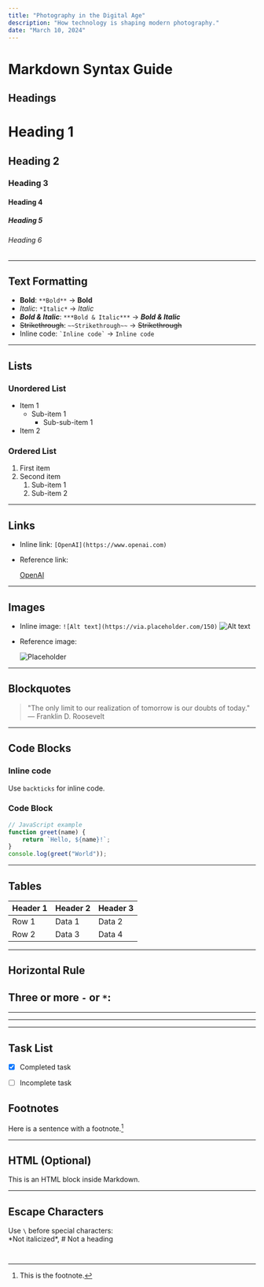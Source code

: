 ```yaml
---
title: "Photography in the Digital Age"
description: "How technology is shaping modern photography."
date: "March 10, 2024"
---
```



# Markdown Syntax Guide

## Headings
# Heading 1
## Heading 2
### Heading 3
#### Heading 4
##### Heading 5
###### Heading 6

---

## Text Formatting
- **Bold**: `**Bold**` → **Bold**
- *Italic*: `*Italic*` → *Italic*
- ***Bold & Italic***: `***Bold & Italic***` → ***Bold & Italic***
- ~~Strikethrough~~: `~~Strikethrough~~` → ~~Strikethrough~~
- Inline code: `` `Inline code` `` → `Inline code`

---

## Lists

### Unordered List
- Item 1
  - Sub-item 1
    - Sub-sub-item 1
- Item 2

### Ordered List
1. First item
2. Second item
   1. Sub-item 1
   2. Sub-item 2

---

## Links
- Inline link: `[OpenAI](https://www.openai.com)`
- Reference link:

  [OpenAI][1]

  [1]: https://www.openai.com


---

## Images
- Inline image: `![Alt text](https://via.placeholder.com/150)`
  ![Alt text](https://via.placeholder.com/150)

- Reference image:
  
  ![Placeholder][img]

  [img]: https://via.placeholder.com/150
  

---

## Blockquotes
> "The only limit to our realization of tomorrow is our doubts of today."  
> — Franklin D. Roosevelt

---

## Code Blocks

### Inline code
Use `backticks` for inline code.

### Code Block
```javascript
// JavaScript example
function greet(name) {
    return `Hello, ${name}!`;
}
console.log(greet("World"));
```

---

## Tables
| Header 1 | Header 2 | Header 3 |
|----------|----------|----------|
| Row 1    | Data 1   | Data 2   |
| Row 2    | Data 3   | Data 4   |

---

## Horizontal Rule
Three or more `-` or `*`:
---
***
___

---

## Task List
- [x] Completed task
- [ ] Incomplete task



## Footnotes
Here is a sentence with a footnote.[^1]

[^1]: This is the footnote.



---

## HTML (Optional)
<p>This is an HTML block inside Markdown.</p>

---

## Escape Characters
Use `\` before special characters:  
\*Not italicized\*, \# Not a heading
```

